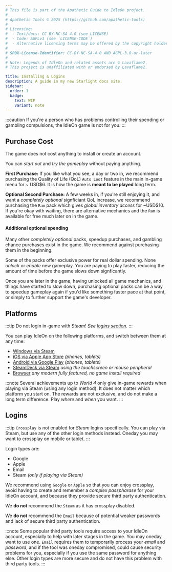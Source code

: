 ```yaml
---
# This file is part of the Apathetic Guide to IdleOn project.
#
# Apathetic Tools © 2025 (https://github.com/apathetic-tools)
#
# Licensing:
#  - Text/docs: CC BY-NC-SA 4.0 (see LICENSE)
#  - Code: AGPLv3 (see `LICENSE-CODE`)
#  - Alternative licensing terms may be offered by the copyright holder.
#
# SPDX-License-Identifier: CC-BY-NC-SA-4.0 AND AGPL-3.0-or-later
#
# Note: Legends of IdleOn and related assets are © Lavaflame2.
# This project is unaffiliated with or endorsed by Lavaflame2.

title: Installing & Logins
description: A guide in my new Starlight docs site.
sidebar:
  order: 1
  badge:
    text: WIP
    variant: note
---
```


:::caution
If you're a person who has problems controlling their spending or gambling compulsions, the IdleOn game is not for you.
:::

## Purchase Cost

The game does not cost anything to install or create an account. 

You can *start out* and *try the gameplay* without paying anything.

**First Purchase:** If you like what you see, a day or two in, we recommend purchasing the Quality of Life (QoL) `Auto Loot` feature in the main in-game menu for ~ USD$6. It is how the game is **meant to be played** long term.

**Optional Second Purchase:** A few weeks in, if you're still enjoying it, and want a *completely optional* signficiant QoL increase, we recommend purchasing the `Ram` pack which gives *global inventory access* for ~USD$10. If you're okay with waiting, there are alternative mechanics and the `Ram` is available for free much later on in the game.

#### Additional optional spending

Many other *completely optional* packs, speedup purchases, and gambling chance purchases exist in the game. We recommend against purchasing them in the beginning. 

Some of the packs offer exclusive power for real dollar spending. None *unlock* or *enable* new gameplay. You are paying to play faster, reducing the amount of time before the game slows down signficantly.

Once you are later in the game, having unlocked all game mechanics, and things have started to slow down, purchasing optional packs can be a way to speedup gameplay again if you'd like something faster pace at that point, or simply to further support the game's developer.

## Platforms

:::tip
Do not login in-game with *Steam*! *See <a href="#logins">logins section</a>.*
:::

You can play IdleOn on the following platforms, and switch between them at any time:

- [Windows via Steam](https://store.steampowered.com/app/1476970/IdleOn__The_Idle_RPG/)
- [iOS via Apple App Store](https://apps.apple.com/us/app/idleon-idle-mmo/id1636526901) *(phones, tablets)*
- [Android via Google Play](https://play.google.com/store/apps/details?id=com.lavaflame.MMO) *(phones, tablets)*
- [SteamDeck via Steam](https://store.steampowered.com/app/1476970/IdleOn__The_Idle_RPG/) *using the touchscreen or mouse peripheral*
- [Browser](https://www.legendsofidleon.com/ytGl5oc/) *any modern fully featured, no game install required*

:::note
Several achievements up to *World 4* only give in-game rewards when playing via Steam (using any login method). It does not matter which platform you start on. The rewards are not exclusive, and do not make a long term difference. Play *where* and *when* you want.
:::

## Logins

:::tip
`Crossplay` is not enabled for *Steam* logins specifically. You can play via Steam, but use any of the other login methods instead. Oneday you may want to crossplay on mobile or tablet.
:::

Login types are:
- Google
- Apple
- Email
- Steam *(only if playing via Steam)*

We recommend using `Google` or `Apple` so that you can enjoy crossplay, avoid having to create and remember a *complex passpharase* for your IdleOn account, and because they provide secure third party authentication.

We **do not** recommend the `Steam` as it has <AsOf date="2025-09-08">crossplay disabled</AsOf>. 

We **do not** recommend the `Email` because of potential weaker passwords and lack of secure third party authentication.

:::note
Some popular third party tools require access to your IdleOn account, especially to help with later stages in the game. You may oneday want to use one. `Email` requires them to temporarily process your *email* and *password*, and if the tool was oneday compromised, could cause security problems for you, especially if you use the same password for anything else. Other login types are more secure and do not have this problem with third party tools.
:::
